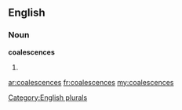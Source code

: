 ==English==

===Noun===
'''coalescences'''

# {{plural of|[[coalescence]]}}

[[Category:English plurals]]

[[ar:coalescences]]
[[fr:coalescences]]
[[my:coalescences]]